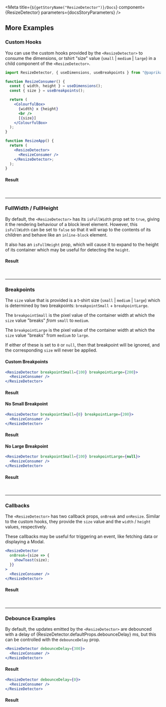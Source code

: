 
<Meta title={`${getStoryName("ResizeDetector")}/Docs`} component={ResizeDetector} parameters={docsStoryParameters} />

<Description markdown={Readme} />

## More Examples

### Custom Hooks

You can use the custom hooks provided by the `<ResizeDetector>` to consume the dimensions, or tshirt "size" value (`small` | `medium` | `large`) in a child component of the `<ResizeDetector>`.

```jsx
import ResizeDetector, { useDimensions, useBreakpoints } from "@paprika/resize-detector";

function ResizeConsumer() {
  const { width, height } = useDimensions();
  const { size } = useBreakpoints();

  return (
    <ColourfulBox>
      {width} x {height}
      <br />
      [{size}]
    </ColourfulBox>
  );
}

function ResizeApp() {
  return (
    <ResizeDetector>
      <ResizeConsumer />
    </ResizeDetector>;
  );
}
```

#### Result

<BasicStory />

<br />

---

### FullWidth / FullHeight

By default, the `<ResizeDetector>` has its `isFullWidth` prop set to `true`, giving it the rendering behaviour of a block level element. However, this `isFullWidth` can be set to `false` so that it will wrap to the contents of its children and behave like an `inline-block` element.

It also has an `isFullHeight` prop, which will cause it to expand to the height of its container which may be useful for detecting the `height`.

#### Result

<FullHeightStory />

<br />

---

### Breakpoints

The `size` value that is provided is a t-shirt size (`small` | `medium` | `large`) which is determined by two breakpoints: `breakpointSmall` + `breakpointLarge`.

The `breakpointSmall` is the pixel value of the container width at which the `size` value "breaks" _from_ `small` to `medium`.

The `breakpointLarge` is the pixel value of the container width at which the `size` value "breaks" from `medium` _to_ `large`.

If either of these is set to `0` or `null`, then that breakpoint will be ignored, and the corresponding `size` will never be applied.

#### Custom Breakpoints

```jsx
<ResizeDetector breakpointSmall={100} breakpointLarge={200}>
  <ResizeConsumer />
</ResizeDetector>
```

#### Result

<CustomBreakpointsStory />

#### No Small Breakpoint

```jsx
<ResizeDetector breakpointSmall={0} breakpointLarge={200}>
  <ResizeConsumer />
</ResizeDetector>
```

#### Result

<NoSmallStory />

#### No Large Breakpoint

```jsx
<ResizeDetector breakpointSmall={100} breakpointLarge={null}>
  <ResizeConsumer />
</ResizeDetector>
```

#### Result

<NoLargeStory />

<br />

---

### Callbacks

The `<ResizeDetector>` has two callback props, `onBreak` and `onResize`. Similar to the custom hooks, they provide the `size` value and the `width` / `height` values, respectively.

These callbacks may be useful for triggering an event, like fetching data or displaying a Modal.

```jsx
<ResizeDetector
  onBreak={size => {
    showToast(size);
  }}
>
  <ResizeConsumer />
</ResizeDetector>
```

#### Result

<OnBreakStory />

<br />

---

### Debounce Examples

<p>
  By default, the updates emitted by the <code>&lt;ResizeDetector&gt;</code> are debounced with a delay of
  {ResizeDetector.defaultProps.debounceDelay} ms, but this can be controlled with the <code>debounceDelay</code> prop.
</p>

```jsx
<ResizeDetector debounceDelay={300}>
  <ResizeConsumer />
</ResizeDetector>
```

#### Result

<DebounceSlowStory />

```jsx
<ResizeDetector debounceDelay={0}>
  <ResizeConsumer />
</ResizeDetector>
```

#### Result

<DebounceFastStory />

